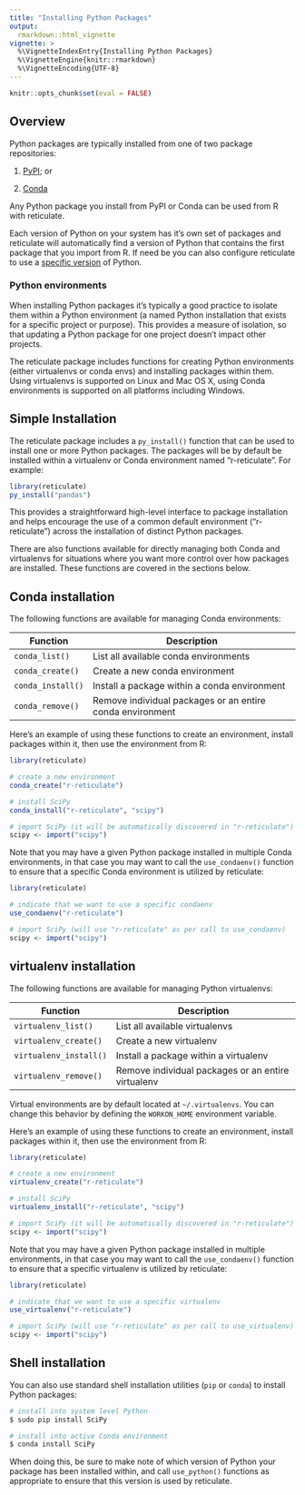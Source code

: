 ```yaml
---
title: "Installing Python Packages"
output: 
  rmarkdown::html_vignette
vignette: >
  %\VignetteIndexEntry{Installing Python Packages}
  %\VignetteEngine{knitr::rmarkdown}
  %\VignetteEncoding{UTF-8}
---
```



```r
knitr::opts_chunk$set(eval = FALSE)
```


## Overview

Python packages are typically installed from one of two package repositories:

1) [PyPI](https://pypi.org/); or

2) [Conda](https://conda.io/docs/) 

Any Python package you install from PyPI or Conda can be used from R with reticulate. 

Each version of Python on your system has it's own set of packages and reticulate will automatically find a version of Python that contains the first package that you import from R. If need be you can also configure reticulate to use a [specific version](versions.html) of Python.

### Python environments

When installing Python packages it's typically a good practice to isolate them within a Python environment (a named Python installation that exists for a specific project or purpose). This provides a measure of isolation, so that updating a Python package for one project doesn't impact other projects.

The reticulate package includes functions for creating Python environments (either virtualenvs or conda envs) and installing packages within them. Using virtualenvs is supported on Linux and Mac OS X, using Conda environments is supported on all platforms including Windows.

## Simple Installation

The reticulate package includes a `py_install()` function that can be used to install one or more Python packages. The packages will be by default be installed within a virtualenv or Conda environment named "r-reticulate". For example:

```r
library(reticulate)
py_install("pandas")
```

This provides a straightforward high-level interface to package installation and helps encourage the use of a common default environment ("r-reticulate") across the installation of distinct Python packages.

There are also functions available for directly managing both Conda and virtualenvs for situations where you want more control over how packages are installed. These functions are covered in the sections below.

## Conda installation

The following functions are available for managing Conda environments:

| Function | Description                                    |
| ------ | ----------------------------------------- |
| `conda_list()` | List all available conda environments |
| `conda_create()` | Create a new conda environment |
| `conda_install()` | Install a package within a conda environment |
| `conda_remove()` | Remove individual packages or an entire conda environment |

Here's an example of using these functions to create an environment, install packages within it, then use the environment from R:

```r
library(reticulate)

# create a new environment 
conda_create("r-reticulate")

# install SciPy
conda_install("r-reticulate", "scipy")

# import SciPy (it will be automatically discovered in "r-reticulate")
scipy <- import("scipy")
```

Note that you may have a given Python package installed in multiple Conda environments, in that case you may want to call the `use_condaenv()` function to ensure that a specific Conda environment is utilized by reticulate:

```r
library(reticulate)

# indicate that we want to use a specific condaenv
use_condaenv("r-reticulate")

# import SciPy (will use "r-reticulate" as per call to use_condaenv)
scipy <- import("scipy")
```

## virtualenv installation

The following functions are available for managing Python virtualenvs:

| Function | Description                                    |
| ------ | ----------------------------------------- |
| `virtualenv_list()` | List all available virtualenvs |
| `virtualenv_create()` | Create a new virtualenv |
| `virtualenv_install()` | Install a package within a virtualenv |
| `virtualenv_remove()` | Remove individual packages or an entire virtualenv |

Virtual environments are by default located at `~/.virtualenvs`. You can change this behavior by defining the `WORKON_HOME` environment variable.

Here's an example of using these functions to create an environment, install packages within it, then use the environment from R:

```r
library(reticulate)

# create a new environment 
virtualenv_create("r-reticulate")

# install SciPy
virtualenv_install("r-reticulate", "scipy")

# import SciPy (it will be automatically discovered in "r-reticulate")
scipy <- import("scipy")
```

Note that you may have a given Python package installed in multiple environments, in that case you may want to call the `use_condaenv()` function to ensure that a specific virtualenv is utilized by reticulate:

```r
library(reticulate)

# indicate that we want to use a specific virtualenv
use_virtualenv("r-reticulate")

# import SciPy (will use "r-reticulate" as per call to use_virtualenv)
scipy <- import("scipy")
```

## Shell installation

You can also use standard shell installation utilities (`pip` or `conda`) to install Python packages:

```bash
# install into system level Python
$ sudo pip install SciPy

# install into active Conda environment
$ conda install SciPy
```

When doing this, be sure to make note of which version of Python your package has been installed within, and call `use_python()` functions as appropriate to ensure that this version is used by reticulate.

